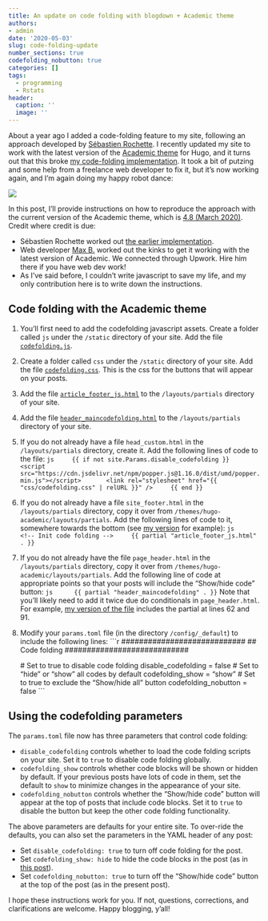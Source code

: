 ```yaml
---
title: An update on code folding with blogdown + Academic theme
authors:
- admin
date: '2020-05-03'
slug: code-folding-update
number_sections: true
codefolding_nobutton: true
categories: []
tags:
  - programming
  - Rstats
header:
  caption: ''
  image: ''
---
```


About a year ago I added a code-folding feature to my site, following an approach developed by [Sébastien Rochette](https://statnmap.com/2017-11-13-enable-code-folding-in-bookdown-and-blogdown/). I recently updated my site to work with the latest version of the [Academic theme](https://sourcethemes.com/academic/) for Hugo, and it turns out that this broke [my code-folding implementation](/code-folding-with-blogdown-academic/). It took a bit of putzing and some help from a freelance web developer to fix it, but it's now working again, and I'm again doing my happy robot dance:

![](https://media.giphy.com/media/mIZ9rPeMKefm0/giphy.gif)

In this post, I'll provide instructions on how to reproduce the approach with the current version of the Academic theme, which is [4.8 (March 2020)](https://sourcethemes.com/academic/updates/v4.8.0/). Credit where credit is due: 

- Sébastien Rochette worked out [the earlier implementation](https://statnmap.com/2017-11-13-enable-code-folding-in-bookdown-and-blogdown/).
- Web developer [Max B.](https://upwork.com/freelancers/~01328c0a21498eac2a) worked out the kinks to get it working with the latest version of Academic. We connected through Upwork. Hire him there if you have web dev work!
- As I've said before, I couldn't write javascript to save my life, and my only contribution here is to write down the instructions.

## Code folding with the Academic theme

1. You'll first need to add the codefolding javascript assets. Create a folder called `js` under the `/static` directory of your site. Add the file [`codefolding.js`](https://github.com/jepusto/jepusto.com/blob/master/static/js/codefolding.js).
3. Create a folder called `css` under the `/static` directory of your site. Add the file [`codefolding.css`](https://github.com/jepusto/jepusto.com/blob/master/static/css/codefolding.css). This is the css for the buttons that will appear on your posts. 
4. Add the file [`article_footer_js.html`](https://github.com/jepusto/jepusto.com/blob/master/layouts/partials/article_footer_js.html) to the `/layouts/partials` directory of your site.
5. Add the file [`header_maincodefolding.html`](https://github.com/jepusto/jepusto.com/blob/master/layouts/partials/header_maincodefolding.html) to the `/layouts/partials` directory of your site.
6. If you do not already have a file `head_custom.html` in the `/layouts/partials` directory, create it. Add the following lines of code to the file:
    ```js
    {{ if not site.Params.disable_codefolding }}
      <script src="https://cdn.jsdelivr.net/npm/popper.js@1.16.0/dist/umd/popper.min.js"></script>
      <link rel="stylesheet" href="{{ "css/codefolding.css" | relURL }}" />
    {{ end }}
    ```
7. If you do not already have a file `site_footer.html` in the `/layouts/partials` directory, copy it over from `/themes/hugo-academic/layouts/partials`. Add the following lines of code to it, somewhere towards the bottom (see [my version](https://github.com/jepusto/jepusto.com/blob/master/layouts/partials/site_footer.html) for example):
    ```js
    <!-- Init code folding -->
    {{ partial "article_footer_js.html" . }}
    ```
8. If you do not already have the file `page_header.html` in the `/layouts/partials` directory, copy it over from `/themes/hugo-academic/layouts/partials`. Add the following line of code at appropriate points so that your posts will include the "Show/hide code" button:
    ```js
     {{ partial "header_maincodefolding" . }}
    ```
    Note that you'll likely need to add it twice due do conditionals in `page_header.html`. For example, [my version of the file](https://github.com/jepusto/jepusto.com/blob/master/layouts/partials/page_header.html) includes the partial at lines 62 and 91.
9. Modify your `params.toml` file (in the directory `/config/_default`) to include the following lines:
    ```r
    ############################
    ## Code folding
    ############################
    
    # Set to true to disable code folding
    disable_codefolding = false
    # Set to "hide" or "show" all codes by default
    codefolding_show = "show"
    # Set to true to exclude the "Show/hide all" button
    codefolding_nobutton = false
    ```

## Using the codefolding parameters

The `params.toml` file now has three parameters that control code folding:

- `disable_codefolding` controls whether to load the code folding scripts on your site. Set it to `true` to disable code folding globally. 
- `codefolding_show` controls whether code blocks will be shown or hidden by default. If your previous posts have lots of code in them, set the default to `show` to minimize changes in the appearance of your site.
- `codefolding_nobutton` controls whether the "Show/hide code" button will appear at the top of posts that include code blocks. Set it to `true` to disable the button but keep the other code folding functionality. 

The above parameters are defaults for your entire site. To over-ride the defaults, you can also set the parameters in the YAML header of any post: 

- Set `disable_codefolding: true` to turn off code folding for the post.
- Set `codefolding_show: hide` to hide the code blocks in the post (as in [this post](/package-downloads/)).
- Set `codefolding_nobutton: true` to turn off the "Show/hide code" button at the top of the post (as in the present post).

I hope these instructions work for you. If not, questions, corrections, and clarifications are welcome. Happy blogging, y'all! 
